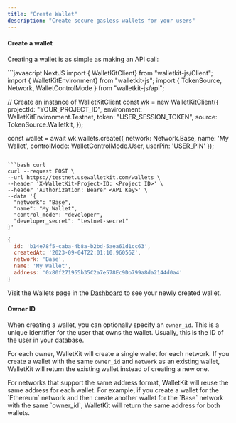 ```yaml
---
title: "Create Wallet"
description: "Create secure gasless wallets for your users"
---
```


#### Create a wallet
Creating a wallet is as simple as making an API call:

<CodeGroup>
```javascript NextJS
import { WalletKitClient} from "walletkit-js/Client";
import { WalletKitEnvironment} from "walletkit-js";
import { TokenSource, Network, WalletControlMode } from "walletkit-js/api";

// Create an instance of WalletKitClient
const wk = new WalletKitClient({
    projectId: "YOUR_PROJECT_ID", 
    environment: WalletKitEnvironment.Testnet, 
    token: "USER_SESSION_TOKEN",
    source: TokenSource.Walletkit,
});

const wallet = await wk.wallets.create({
  network: Network.Base,
  name: 'My Wallet',
  controlMode: WalletControlMode.User,
  userPin: 'USER_PIN'
});
```

```bash curl
curl --request POST \
--url https://testnet.usewalletkit.com/wallets \
--header 'X-WalletKit-Project-ID: <Project ID>' \
--header 'Authorization: Bearer <API Key>' \
--data '{
  "network": "Base",
  "name": "My Wallet",
  "control_mode": "developer",
  "developer_secret": "testnet-secret"
}'
```
</CodeGroup>

```javascript
{
  id: 'b14e78f5-caba-4b8a-b2bd-5aea61d1cc63',
  createdAt: '2023-09-04T22:01:10.96056Z',
  network: 'Base',
  name: 'My Wallet',
  address: '0x80f271955b35C2a7e578Ec9Db799a8da2144d0a4'
}
```

Visit the Wallets page in the [Dashboard](https://app.usewalletkit.com/wallets?network=Base) to see your newly created
wallet.

#### Owner ID
When creating a wallet, you can optionally specify an `owner_id`. This is a unique identifier for the user that owns the
wallet. Usually, this is the ID of the user in your database.

For each owner, WalletKit will create a single wallet for each network. If you create a wallet with the same `owner_id`
and `network` as an existing wallet, WalletKit will return the existing wallet instead of creating a new one.

<Info>
  For networks that support the same address format, WalletKit will reuse the same address for each wallet. For
  example, if you create a wallet for the `Ethereum` network and then create another wallet for the `Base` network
  with the same `owner_id`, WalletKit will return the same address for both wallets.
</Info>
